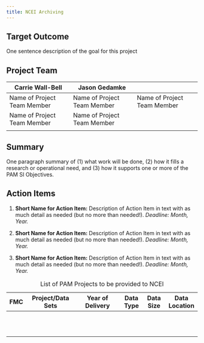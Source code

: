```yaml
---
title: NCEI Archiving
---
```


## Target Outcome

One sentence description of the goal for this project

## Project Team

| Carrie Wall-Bell            | Jason Gedamke               |                             |
|------------------------|------------------------|------------------------|
| Name of Project Team Member | Name of Project Team Member | Name of Project Team Member |
| Name of Project Team Member | Name of Project Team Member |                             |
|                             |                             |                             |

## Summary

One paragraph summary of (1) what work will be done, (2) how it fills a research or operational need, and (3) how it supports one or more of the PAM SI Objectives.

## Action Items

1.  **Short Name for Action Item:** Description of Action Item in text with as much detail as needed (but no more than needed!). *Deadline: Month, Year.*

2.  **Short Name for Action Item:** Description of Action Item in text with as much detail as needed (but no more than needed!). *Deadline: Month, Year.*

3.  **Short Name for Action Item:** Description of Action Item in text with as much detail as needed (but no more than needed!). *Deadline: Month, Year.*

| FMC | **Project/Data Sets** | **Year of Delivery** | Data Type | Data Size | Data Location |
|-----|-----------------------|----------------------|-----------|-----------|---------------|
|     |                       |                      |           |           |               |
|     |                       |                      |           |           |               |
|     |                       |                      |           |           |               |
|     |                       |                      |           |           |               |
|     |                       |                      |           |           |               |
|     |                       |                      |           |           |               |
|     |                       |                      |           |           |               |
|     |                       |                      |           |           |               |
|     |                       |                      |           |           |               |
|     |                       |                      |           |           |               |
|     |                       |                      |           |           |               |

: List of PAM Projects to be provided to NCEI
